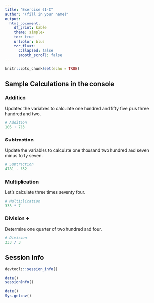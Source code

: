 ```yaml
---
title: "Exercise 01-C"
author: "(fill in your name)"
output:
  html_document:
    df_print: kable
    theme: simplex
    toc: true
    urlcolor: blue
    toc_float:
      collapsed: false
      smooth_scroll: false
---
```


```r
knitr::opts_chunk$set(echo = TRUE)
```

## Sample Calculations in the console

### Addition

Updated the variables to calculate one hundred and fifty five plus three hundred and two.

```r
# Addition
105 + 783
```

### Subtraction

Update the variables to calculate one thousand two hundred and seven minus forty seven.

```r
# Subtraction
4781 - 832
```

### Multiplication

Let's calculate three times seventy four.

```r
# Multiplication
333 * 7
```

### Division $\div$

Determine one quarter of two hundred and four.

```r
# Division
333 / 3
```





## Session Info

```r
devtools::session_info()
```

```r
date()
sessionInfo()
```

```r
date()
Sys.getenv()
```


